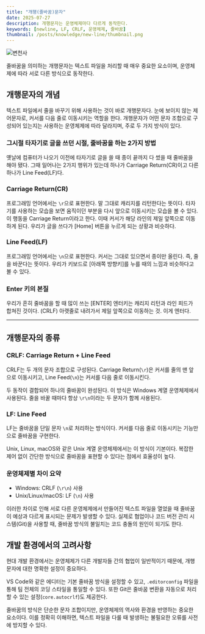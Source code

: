 ---
title: "개행(줄바꿈)문자"
date: 2025-07-27
description: 개행문자는 운영체제마다 다르게 동작한다.
keywords: [newline, LF, CRLF, 운영체제, 줄바꿈]
thumbnail: /posts/knowledge/new-line/thumbnail.png
---

![변천사](/posts/knowledge/new-line/meme.png)

<Callout type="info">
줄바꿈을 의미하는 개행문자는 텍스트 파일을 처리할 때 매우 중요한 요소이며, 운영체제에 따라 서로 다른 방식으로 동작한다.
</Callout>

## 개행문자의 개념

텍스트 파일에서 줄을 바꾸기 위해 사용하는 것이 바로 개행문자다. 눈에 보이지 않는 제어문자로, 커서를 다음 줄로 이동시키는 역할을 한다. 개행문자가 어떤 문자 조합으로 구성되어 있는지는 사용하는 운영체제에 따라 달라지며, 주로 두 가지 방식이 있다.

### 그시절 타자기로 글을 쓰던 시절, 줄바꿈을 하는 2가지 방법

옛날에 컴퓨터가 나오기 이전에 타자기로 글을 쓸 때 종이 끝까지 다 썼을 때 줄바꿈을 해야 됐다. 그때 일어나는 2가지 행위가 있는데 하나가 Carriage Return(CR)이고 다른 하나가 Line Feed(LF)다.

### Carriage Return(CR)

프로그래밍 언어에서는 `\r`으로 표현한다. 말 그대로 캐리지를 리턴한다는 뜻이다.
타자기를 사용하는 모습을 보면 움직이던 부분을 다시 앞으로 이동시키는 모습을 볼 수 있다. 이 행동을 Carriage Return이라고 한다.
이때 커서가 해당 라인의 제일 앞쪽으로 이동하게 된다. 우리가 글을 쓰다가 [Home] 버튼을 누르게 되는 상황과 비슷하다.

### Line Feed(LF)

프로그래밍 언어에서는 `\n`으로 표현한다. 커서는 그대로 있으면서 종이만 올린다.
 즉, 줄을 바꾼다는 뜻이다. 우리가 키보드로 [아래쪽 방향키]를 누를 때의 느낌과 비슷하다고 볼 수 있다.

### Enter 키의 본질

우리가 흔히 줄바꿈을 할 때 많이 쓰는 [ENTER] 엔터키는 캐리지 리턴과 라인 피드가 합쳐진 것이다. (CRLF) 아랫줄로 내려가서 제일 앞쪽으로 이동하는 것. 이게 엔터다.


---

## 개행문자의 종류

### CRLF: Carriage Return + Line Feed

CRLF는 두 개의 문자 조합으로 구성된다. Carriage Return(`\r`)은 커서를 줄의 맨 앞으로 이동시키고, Line Feed(`\n`)는 커서를 다음 줄로 이동시킨다.

 두 동작이 결합되어 하나의 줄바꿈이 완성된다. 이 방식은 Windows 계열 운영체제에서 사용된다. 줄을 바꿀 때마다 항상 `\r\n`이라는 두 문자가 함께 사용된다.

### LF: Line Feed

LF는 줄바꿈을 단일 문자 `\n`로 처리하는 방식이다. 커서를 다음 줄로 이동시키는 기능만으로 줄바꿈을 구현한다. 

Unix, Linux, macOS와 같은 Unix 계열 운영체제에서는 이 방식이 기본이다. 복잡한 제어 없이 간단한 방식으로 줄바꿈을 표현할 수 있다는 점에서 효율성이 높다.

### 운영체제별 차이 요약

- Windows: CRLF (`\r\n`) 사용
- Unix/Linux/macOS: LF (`\n`) 사용

이러한 차이로 인해 서로 다른 운영체제에서 만들어진 텍스트 파일을 열었을 때 줄바꿈이 예상과 다르게 표시되는 문제가 발생할 수 있다. 
실제로 협업이나 코드 버전 관리 시스템(Git)을 사용할 때, 줄바꿈 방식의 불일치는 코드 충돌의 원인이 되기도 한다.

## 개발 환경에서의 고려사항

현대 개발 환경에서는 운영체제가 다른 개발자들 간의 협업이 일반적이기 때문에, 개행문자에 대한 명확한 설정이 중요하다.

VS Code와 같은 에디터는 기본 줄바꿈 방식을 설정할 수 있고, `.editorconfig` 파일을 통해 팀 전체의 코딩 스타일을 통일할 수 있다. 또한 Git은 줄바꿈 변환을 자동으로 처리할 수 있는 설정(`core.autocrlf`)도 제공한다.

줄바꿈의 방식은 단순한 문자 조합이지만, 운영체제의 역사와 환경을 반영하는 중요한 요소이다. 이를 정확히 이해하면, 텍스트 파일을 다룰 때 발생하는 불필요한 오류를 사전에 방지할 수 있다.
